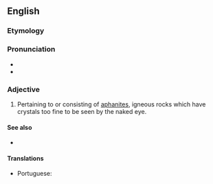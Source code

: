 ==English==

===Etymology===
{{suffix|aphanite|ic|lang=en}}

===Pronunciation===
* {{IPA|æfəˈnɪtɪk|lang=en}}
* {{rhymes|ɪtɪk|lang=en}}

===Adjective===
{{en-adj}}

# {{lb|en|geology}} Pertaining to or consisting of [[aphanite]]s, igneous rocks which have crystals too fine to be seen by the naked eye.

====See also====
* {{pedialite|aphanite}}

====Translations====
{{trans-top|having crystals too fine to be seen by the naked eye}}
* Portuguese: {{t|pt|afanítico}}
{{trans-mid}}
{{trans-bottom}}